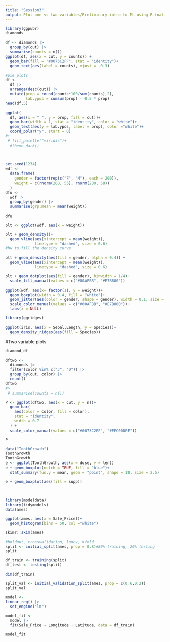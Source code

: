 ```yaml
---
title: "Session3"
output: Plot one vs two variables/Preliminary intro to ML using R (native)
---
```



```r
library(ggpubr)
diamonds

```

```r

df <- diamonds |>
  group_by(cut) |>
  summarise(counts = n())
ggplot(df, aes(x = cut, y = counts)) + 
  geom_bar(fill = "#0073C2FF", stat = "identity")+
  geom_text(aes(label = counts), vjust = -0.3)
```


```r
#pie plots
df <-
  df |>
  arrange(desc(cut)) |>
  mutate(prop = round(counts*100/sum(counts),2),
         lab.ypos = cumsum(prop) - 0.5 * prop)
head(df,5)

```


```r
ggplot(
  df, aes(x = " ", y = prop, fill = cut))+
  geom_bar(width = 1, stat = "identity", color = "white")+
  geom_text(aes(y = lab.ypos, label = prop), color ="white")+
  coord_polar("y", start = 0)
#+
 # fill_palette("viridis")+
  #theme_dark()
  
  
```

```r
set.seed(1234)
wdf <-
  data.frame(
    gender = factor(rep(c("F", "M"), each = 200)),
    weight = c(rnorm(200, 55), rnorm(200, 58))
  )
dfu <-
  wdf |>
  group_by(gender) |>
  summarise(grp.mean = mean(weight))
  
dfu
```

```r
plt <- ggplot(wdf, aes(x = weight))

```

```r
plt + geom_density()+
  geom_vline(aes(xintercept = mean(weight)),
             linetype = "dashed", size = 0.6)
#hw to fill the density curve
```

```r
plt + geom_density(aes(fill = gender, alpha = 0.4)) +
  geom_vline(aes(xintercept = mean(weight)),
             linetype = "dashed", size = 0.6)
```

```r
plt + geom_dotplot(aes(fill = gender), binwidth = 1/4)+
  scale_fill_manual(values = c("#00AFBB", "#E7B800"))
```

```r
ggplot(wdf, aes(x= factor(1), y = weight))+
  geom_boxplot(width = 0.4, fill = "white")+
  geom_jitter(aes(color = gender, shape = gender), width = 0.1, size = 1)+
  scale_color_manual(values = c("#00AFBB", "#E7B800"))+
  labs(x = NULL)
```

```r
library(ggridges)

ggplot(iris, aes(x = Sepal.Length, y = Species))+
  geom_density_ridges(aes(fill = Species))
```
#Two variable plots
```r
diamond_df
```

```r
dftwo <-
  diamonds |>
  filter(color %in% c("J", "D")) |>
  group_by(cut, color) |>
  count()
dftwo
#>
 # summarise(counts = n())
```

```r
P <- ggplot(dftwo, aes(x = cut, y = n))+
  geom_bar(
    aes(color = color, fill = color),
    stat = "identity",
    width = 0.7
  ) +
  scale_color_manual(values = c("#0073C2FF", "#EFC000FF"))
```

```r
P
```

```r
data("ToothGrowth")
ToothGrowth
ToothGrowth
e <- ggplot(ToothGrowth, aes(x = dose, y = len))
e + geom_boxplot(notch = TRUE, fill = "blue")+
  stat_summary(fun.y = mean, geom = "point", shape = 18, size = 2.5)
```

```r
e + geom_boxplot(aes(fill = supp))
  
  
```

```r
library(modeldata)
library(tidymodels)
data(ames)
```

```r
ggplot(ames, aes(x = Sale_Price))+
  geom_histogram(bins = 50, col ="white")

skimr::skim(ames)

#holdout, crossvalidation, loocv, kfold
split <- initial_split(ames, prop = 0.8)#80% training, 20% testing
split
```

```r
df_train <- training(split)
df_test <- testing(split)

dim(df_train)
```

```r
split_val <- initial_validation_split(ames, prop = c(0.6,0.2))
split_val
```

```r
model <-
linear_reg() |>
  set_engine("lm")
```

```r
model_fit <-
  model |>
  fit(Sale_Price ~ Longitude + Latitude, data = df_train)

model_fit
```

